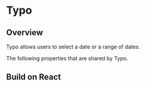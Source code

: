 
# Typo


## Overview

Typo allows users to select a date or a range of dates.

<Canvas of={typoStories.Properties}></Canvas>

<Meta isTemplate />

The following properties that are shared by Typo.

<Controls />

## Build on React

<Source of={typoStories.FrameworkReact} />